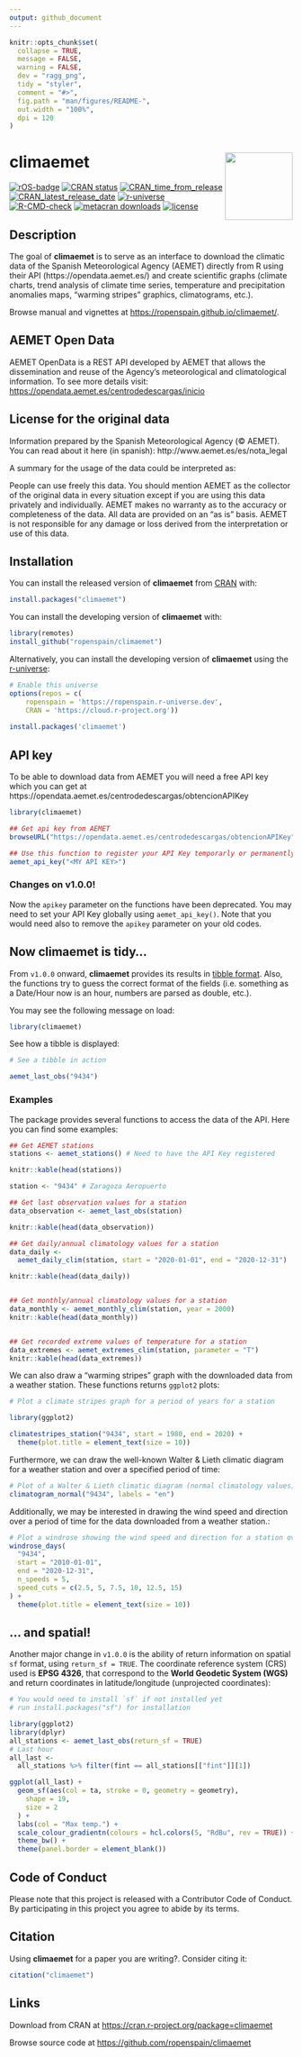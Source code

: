 ```yaml
---
output: github_document
---
```


<!-- README.md is generated from README.Rmd. Please edit that file -->

```r
knitr::opts_chunk$set(
  collapse = TRUE,
  message = FALSE,
  warning = FALSE,
  dev = "ragg_png",
  tidy = "styler",
  comment = "#>",
  fig.path = "man/figures/README-",
  out.width = "100%",
  dpi = 120
)
```

# climaemet <img src="man/figures/logo.png" align="right" width="120" />

<!-- badges: start -->
[![rOS-badge](https://ropenspain.github.io/rostemplate/reference/figures/ropenspain-badge.svg)](https://ropenspain.es/)
[![CRAN status](https://www.r-pkg.org/badges/version/climaemet?)](https://CRAN.R-project.org/package=climaemet)
[![CRAN_time_from_release](https://www.r-pkg.org/badges/ago/climaemet)](https://cran.r-project.org/package=climaemet)
[![CRAN_latest_release_date](https://www.r-pkg.org/badges/last-release/climaemet)](https://cran.r-project.org/package=climaemet)
[![r-universe](https://ropenspain.r-universe.dev/badges/climaemet)](https://ropenspain.r-universe.dev/)
[![R-CMD-check](https://github.com/rOpenSpain/climaemet/actions/workflows/roscron-check-full.yaml/badge.svg)](https://github.com/rOpenSpain/climaemet/actions/workflows/roscron-check-full.yaml)
[![metacran downloads](https://cranlogs.r-pkg.org/badges/climaemet)](https://cran.r-project.org/package=climaemet)
[![license](https://img.shields.io/badge/license-GPL--3-blue.svg)](https://www.gnu.org/licenses/gpl-3.0.en.html)

<!-- badges: end -->


## Description

The goal of **climaemet** is to serve as an interface to download the climatic data of the Spanish Meteorological Agency (AEMET) directly from R using their API (https://opendata.aemet.es/) and create scientific graphs (climate charts, trend analysis of climate time series, temperature and precipitation anomalies maps, "warming stripes" graphics, climatograms, etc.).

Browse manual and vignettes at <https://ropenspain.github.io/climaemet/>.


## AEMET Open Data

AEMET OpenData is a REST API developed by AEMET that allows the dissemination and reuse of the Agency's meteorological and climatological information. To see more details visit: <https://opendata.aemet.es/centrodedescargas/inicio>

## License for the original data

Information prepared by the Spanish Meteorological Agency (© AEMET). You can read about it here (in spanish): http://www.aemet.es/es/nota_legal

A summary for the usage of the data could be interpreted as:

People can use freely this data. You should mention AEMET as the collector of the original data in every situation except if you are using this data privately and individually. AEMET makes no warranty as to the accuracy or completeness of the data. All data are provided on an "as is" basis. AEMET is not responsible for any damage or loss derived from the interpretation or use of this data.

## Installation

You can install the released version of **climaemet** from [CRAN](https://CRAN.R-project.org) with:

``` r
install.packages("climaemet")
```

You can install the developing version of **climaemet** with:

``` r
library(remotes)
install_github("ropenspain/climaemet")
```

Alternatively, you can install the developing version of **climaemet** using
the [r-universe](https://ropenspain.r-universe.dev/ui#builds):

``` r
# Enable this universe
options(repos = c(
    ropenspain = 'https://ropenspain.r-universe.dev',
    CRAN = 'https://cloud.r-project.org'))
    
install.packages('climaemet')
```

## API key

To be able to download data from AEMET you will need a free API key which you can get at https://opendata.aemet.es/centrodedescargas/obtencionAPIKey

```r
library(climaemet)

## Get api key from AEMET
browseURL("https://opendata.aemet.es/centrodedescargas/obtencionAPIKey")

## Use this function to register your API Key temporarly or permanently
aemet_api_key("<MY API KEY>")

```

### Changes on v1.0.0!

Now the `apikey` parameter on the functions have been deprecated. You may need to set your API Key globally using `aemet_api_key()`.
Note that you would need also to remove the `apikey` parameter on your old codes.

## Now **climaemet** is tidy...

From `v1.0.0` onward, **climaemet** provides its results in [tibble
format](https://tibble.tidyverse.org/). Also, the functions try to
guess the correct format of the fields (i.e. something as a Date/Hour now is an hour, numbers are parsed as double, etc.).

You may see the following message on load:

```r

library(climaemet)
```



See how a tibble is displayed:

```r
# See a tibble in action

aemet_last_obs("9434")
```


### Examples

The package provides several functions to access the data of the API. Here you can find some examples:

```r

## Get AEMET stations
stations <- aemet_stations() # Need to have the API Key registered

knitr::kable(head(stations))

station <- "9434" # Zaragoza Aeropuerto

## Get last observation values for a station
data_observation <- aemet_last_obs(station)

knitr::kable(head(data_observation))

## Get daily/annual climatology values for a station
data_daily <-
  aemet_daily_clim(station, start = "2020-01-01", end = "2020-12-31")

knitr::kable(head(data_daily))


## Get monthly/annual climatology values for a station
data_monthly <- aemet_monthly_clim(station, year = 2000)
knitr::kable(head(data_monthly))


## Get recorded extreme values of temperature for a station
data_extremes <- aemet_extremes_clim(station, parameter = "T")
knitr::kable(head(data_extremes))
```

We can also draw a "warming stripes" graph with the downloaded data from a 
weather station. These functions returns `ggplot2` plots:

```r

# Plot a climate stripes graph for a period of years for a station

library(ggplot2)

climatestripes_station("9434", start = 1980, end = 2020) +
  theme(plot.title = element_text(size = 10))
```

Furthermore, we can draw the well-known Walter & Lieth climatic diagram for a weather station and over a specified period of time:

```r
# Plot of a Walter & Lieth climatic diagram (normal climatology values) for a station
climatogram_normal("9434", labels = "en")
```

Additionally, we may be interested in drawing the wind speed and direction over a period of time for the data downloaded from a weather station.:

```r

# Plot a windrose showing the wind speed and direction for a station over a days period.
windrose_days(
  "9434",
  start = "2010-01-01",
  end = "2020-12-31",
  n_speeds = 5,
  speed_cuts = c(2.5, 5, 7.5, 10, 12.5, 15)
) +
  theme(plot.title = element_text(size = 10))
```

## ... and spatial!

Another major change in `v1.0.0` is the ability of return information on 
spatial `sf` format, using `return_sf = TRUE`. The coordinate reference system (CRS) used is **EPSG 4326**, that correspond to the **World Geodetic System (WGS)** and return coordinates in latitude/longitude (unprojected coordinates): 

```r

# You would need to install `sf` if not installed yet
# run install.packages("sf") for installation

library(ggplot2)
library(dplyr)
all_stations <- aemet_last_obs(return_sf = TRUE)
# Last hour
all_last <-
  all_stations %>% filter(fint == all_stations[["fint"]][1])

ggplot(all_last) +
  geom_sf(aes(col = ta, stroke = 0, geometry = geometry),
    shape = 19,
    size = 2
  ) +
  labs(col = "Max temp.") +
  scale_colour_gradientn(colours = hcl.colors(5, "RdBu", rev = TRUE)) +
  theme_bw() +
  theme(panel.border = element_blank())
```


## Code of Conduct

Please note that this project is released with a Contributor Code of Conduct. By participating in this project you agree to abide by its terms.

## Citation

Using **climaemet** for a paper you are writing?. Consider citing it:

```r
citation("climaemet")
```

## Links
Download from CRAN at
<https://cran.r-project.org/package=climaemet>

Browse source code at
<https://github.com/ropenspain/climaemet>
